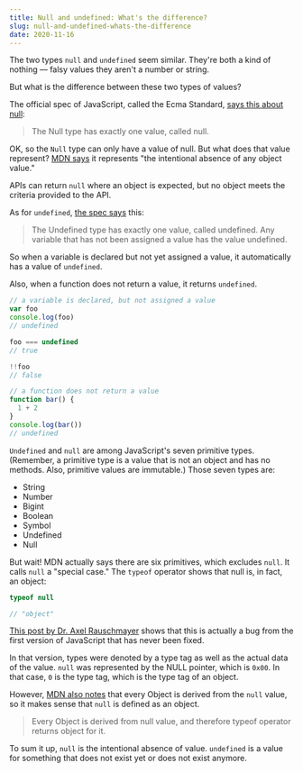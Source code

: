 ```yaml
---
title: Null and undefined: What's the difference?
slug: null-and-undefined-whats-the-difference
date: 2020-11-16
---
```


The two types `null` and `undefined` seem similar. They're both a kind of nothing — falsy values they aren't a number or string.

But what is the difference between these two types of values?

The official spec of JavaScript, called the Ecma Standard, [says this about null](https://www.ecma-international.org/ecma-262/11.0/index.html#sec-ecmascript-language-types-null-type):

> The Null type has exactly one value, called null.

OK, so the `Null` type can only have a value of null. But what does that value represent? [MDN says](https://developer.mozilla.org/en-US/docs/Web/JavaScript/Reference/Global_Objects/null) it represents "the intentional absence of any object value."

APIs can return `null` where an object is expected, but no object meets the criteria provided to the API.

As for `undefined`, [the spec says](https://www.ecma-international.org/ecma-262/11.0/index.html#sec-ecmascript-language-types-undefined-type) this:

> The Undefined type has exactly one value, called undefined. Any variable that has not been assigned a value has the value undefined.

So when a variable is declared but not yet assigned a value, it automatically has a value of `undefined`.

Also, when a function does not return a value, it returns `undefined`.

```jsx
// a variable is declared, but not assigned a value
var foo
console.log(foo)
// undefined

foo === undefined
// true

!!foo
// false
```

```jsx
// a function does not return a value
function bar() {
  1 + 2
}
console.log(bar())
// undefined
```

`Undefined` and `null` are among JavaScript's seven primitive types. (Remember, a primitive type is a value that is not an object and has no methods. Also, primitive values are immutable.) Those seven types are:

- String
- Number
- Bigint
- Boolean
- Symbol
- Undefined
- Null

But wait! MDN actually says there are six primitives, which excludes `null`. It calls `null` a "special case." The `typeof` operator shows that null is, in fact, an object:

```jsx
typeof null

// "object"
```

[This post by Dr. Axel Rauschmayer](https://2ality.com/2013/10/typeof-null.html) shows that this is actually a bug from the first version of JavaScript that has never been fixed.

In that version, types were denoted by a type tag as well as the actual data of the value. `null` was represented by the NULL pointer, which is `0x00`. In that case, `0` is the type tag, which is the type tag of an object.

However, [MDN also notes](https://developer.mozilla.org/en-US/docs/Glossary/Null) that every Object is derived from the `null` value, so it makes sense that `null` is defined as an object.

> Every Object is derived from null value, and therefore typeof operator returns object for it.

To sum it up, `null` is the intentional absence of value. `undefined` is a value for something that does not exist yet or does not exist anymore.
